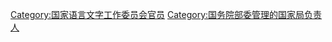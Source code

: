 [[Category:国家语言文字工作委员会官员|Category:国家语言文字工作委员会官员]]
[[Category:国务院部委管理的国家局负责人|Category:国务院部委管理的国家局负责人]]